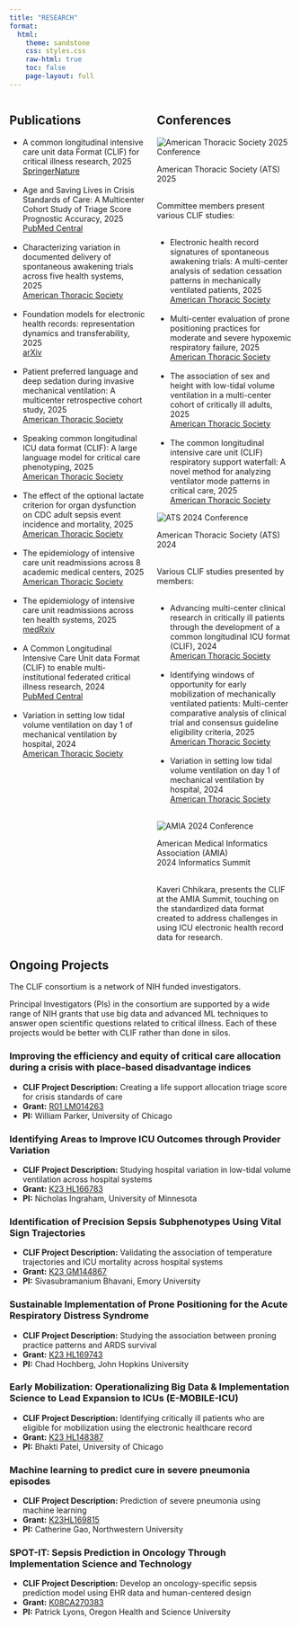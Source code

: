 ```yaml
---
title: "RESEARCH"
format: 
  html:
    theme: sandstone
    css: styles.css
    raw-html: true
    toc: false
    page-layout: full
---
```


<style>
h1.title {
  text-align: center;
}
</style>

<div class="top-sections">
::: {.columns}

::: {.column width="50%"}

## Publications

<div class="scrollable-projects">
<ul>
<li>A common longitudinal intensive care unit data Format (CLIF) for critical illness research, 2025 <br> [SpringerNature](https://link.springer.com/article/10.1007/s00134-025-07848-7)</li><br>
<li>Age and Saving Lives in Crisis Standards of Care: A Multicenter Cohort Study of Triage Score Prognostic Accuracy, 2025 <br>[PubMed Central](https://pmc.ncbi.nlm.nih.gov/articles/PMC12074069/)</li><br>
<li>Characterizing variation in documented delivery of spontaneous awakening trials across five health systems, 2025 <br>[American Thoracic Society](https://www.atsjournals.org/doi/abs/10.1164/ajrccm.2025.211.Abstracts.A7781)</li><br>
<li>Foundation models for electronic health records: representation dynamics and transferability, 2025 <br>[arXiv](https://arxiv.org/abs/2504.10422)</li><br>
<li>Patient preferred language and deep sedation during invasive mechanical ventilation: A multicenter retrospective cohort study, 2025 <br>[American Thoracic Society](https://www.atsjournals.org/doi/abs/10.1164/ajrccm.2025.211.Abstracts.A5266)</li><br>
<li>Speaking common longitudinal ICU data format (CLIF): A large language model for critical care phenotyping, 2025 <br>[American Thoracic Society](https://www.atsjournals.org/doi/abs/10.1164/ajrccm.2025.211.Abstracts.A5692)</li><br>
<li>The effect of the optional lactate criterion for organ dysfunction on CDC adult sepsis event incidence and mortality, 2025 <br>[American Thoracic Society](https://www.atsjournals.org/doi/abs/10.1164/ajrccm.2025.211.Abstracts.A3691)</li><br>
<li>The epidemiology of intensive care unit readmissions across 8 academic medical centers, 2025 <br>[American Thoracic Society](https://www.atsjournals.org/doi/abs/10.1164/ajrccm.2025.211.Abstracts.A7173)</li><br>
<li>The epidemiology of intensive care unit readmissions across ten health systems, 2025 <br>[medRxiv](https://www.medrxiv.org/content/10.1101/2025.03.10.25323672v1)</li><br>
<li>A Common Longitudinal Intensive Care Unit data Format (CLIF) to enable multi-institutional federated critical illness research, 2024 <br>[PubMed Central](https://pmc.ncbi.nlm.nih.gov/articles/PMC11398431/)</li><br>
<li>Variation in setting low tidal volume ventilation on day 1 of mechanical ventilation by hospital, 2024 <br>[American Thoracic Society](https://www.atsjournals.org/doi/pdf/10.1164/ajrccm-conference.2024.209.1_MeetingAbstracts.A4771)</li><br>
</ul>
</div>

:::

::: {.column width="50%"}

## Conferences

<div class="conference-images-container">

<div class="conference-image-item">
  <img src="./images/ATS_2025_B.jpg" alt="American Thoracic Society 2025 Conference">
  <p class="title">American Thoracic Society (ATS) <br> 2025</p>
  <div class="description">
  <br>Committee members present various CLIF studies:
  <ul>
    <br>
    <li>Electronic health record signatures of spontaneous awakening trials: A multi-center analysis of sedation cessation patterns in mechanically ventilated patients, 2025 <br>[American Thoracic Society](https://www.atsjournals.org/doi/abs/10.1164/ajrccm.2025.211.Abstracts.A7188)</li><br>
    <li>Multi-center evaluation of prone positioning practices for moderate and severe hypoxemic respiratory failure, 2025 <br>[American Thoracic Society](https://www.atsjournals.org/doi/abs/10.1164/ajrccm.2025.211.Abstracts.A7155)</li><br>
    <li>The association of sex and height with low-tidal volume ventilation in a multi-center cohort of critically ill adults, 2025 <br>[American Thoracic Society](https://www.atsjournals.org/doi/abs/10.1164/ajrccm.2025.211.Abstracts.A7695)</li><br>
    <li>The common longitudinal intensive care unit (CLIF) respiratory support waterfall: A novel method for analyzing ventilator mode patterns in critical care, 2025 <br>[American Thoracic Society](https://www.atsjournals.org/doi/abs/10.1164/ajrccm-conference.2025.211.1_MeetingAbstracts.A7159)</li>
  </ul>
  </div>
</div>


<div class="conference-image-item">
  <img src="./images/ats_2024.png" alt="ATS 2024 Conference">
  <p class="title">American Thoracic Society (ATS) <br>2024</p>
  <div class="description">
  <br>Various CLIF studies presented by members:
  <ul>
    <br>
    <li>Advancing multi-center clinical research in critically ill patients through the development of a common longitudinal ICU format (CLIF), 2024 <br>[American Thoracic Society](https://www.atsjournals.org/doi/pdf/10.1164/ajrccm-conference.2024.209.1_MeetingAbstracts.A5078)</li><br>
    <li>Identifying windows of opportunity for early mobilization of mechanically ventilated patients: Multi-center comparative analysis of clinical trial and consensus guideline eligibility criteria, 2025 <br>[American Thoracic Society](https://www.atsjournals.org/doi/abs/10.1164/ajrccm.2025.211.Abstracts.A2870)</li><br>
    <li>Variation in setting low tidal volume ventilation on day 1 of mechanical ventilation by hospital, 2024 <br>[American Thoracic Society](https://www.atsjournals.org/doi/pdf/10.1164/ajrccm-conference.2024.209.1_MeetingAbstracts.A4771)</li><br>
  </ul>
  </div>
</div>

  <!-- <div class="description">Nicholas E. Ingraham, MD, presents a consortium project demonstrating CLIF's value in analyzing low tidal volume ventilation (LTVV) adherence across 21 US hospitals from March 2020 to March 2022. [Read more here...](https://www.atsjournals.org/doi/abs/10.1164/ajrccm-conference.2024.209.1_MeetingAbstracts.A4771)
  </div>
</div> -->

<div class="conference-image-item">
  <img src="./images/AMIA_2024.jpg" alt="AMIA 2024 Conference">
  <p class="title">American Medical Informatics Association (AMIA) <br> 2024 Informatics Summit</p><br> 
  <div class="description">Kaveri Chhikara, presents the CLIF at the AMIA Summit, touching on the standardized data format created to address challenges in using ICU electronic health record data for research.
  </div>
</div>

</div>

</div>

:::

:::

<div class="ongoing-projects-section">
## Ongoing Projects

<div class="scrollable-projects">

The CLIF consortium is a network of NIH funded investigators.

Principal Investigators (PIs) in the consortium are supported by a wide range of NIH grants that use big data and advanced ML techniques to answer open scientific questions related to critical illness. Each of these projects would be better with CLIF rather than done in silos.

### Improving the efficiency and equity of critical care allocation during a crisis with place-based disadvantage indices

- **CLIF Project Description:** Creating a life support allocation triage score for crisis standards of care
- **Grant:** [R01 LM014263](https://reporter.nih.gov/search/skf_8uTY8USB45uQrSL2Ug/project-details/10817718)
- **PI:** William Parker, University of Chicago

### Identifying Areas to Improve ICU Outcomes through Provider Variation

- **CLIF Project Description:** Studying hospital variation in low-tidal volume ventilation across hospital systems
- **Grant:** [K23 HL166783](https://reporter.nih.gov/search/HFtCRP89oECUkVZSA_8mEw/project-details/10754951)
- **PI:** Nicholas Ingraham, University of Minnesota

### Identification of Precision Sepsis Subphenotypes Using Vital Sign Trajectories

- **CLIF Project Description:** Validating the association of temperature trajectories and ICU mortality across hospital systems
- **Grant:** [K23 GM144867](https://reporter.nih.gov/search/7XgA7wwyL0ictZyceawqRA/project-details/10683303)
- **PI:** Sivasubramanium Bhavani, Emory University

### Sustainable Implementation of Prone Positioning for the Acute Respiratory Distress Syndrome

- **CLIF Project Description:** Studying the association between proning practice patterns and ARDS survival
- **Grant:** [K23 HL169743](https://reporter.nih.gov/search/2-fXoeMMW0yafEM_qnyY4A/project-details/10722194)
- **PI:** Chad Hochberg, John Hopkins University

### Early Mobilization: Operationalizing Big Data & Implementation Science to Lead Expansion to ICUs (E-MOBILE-ICU)

- **CLIF Project Description:** Identifying critically ill patients who are eligible for mobilization using the electronic healthcare record
- **Grant:** [K23 HL148387](https://reporter.nih.gov/search/m0yB8RKJLUuEoOlobWszpw/project-details/10055025)
- **PI:** Bhakti Patel, University of Chicago

### Machine learning to predict cure in severe pneumonia episodes

- **CLIF Project Description:** Prediction of severe pneumonia using machine learning
- **Grant:** [K23HL169815](https://reporter.nih.gov/search/BSW6ioAssE6rMGSDYX6Jcw/project-details/10890415)
- **PI:** Catherine Gao, Northwestern University

### SPOT-IT: Sepsis Prediction in Oncology Through Implementation Science and Technology

- **CLIF Project Description:** Develop an oncology-specific sepsis prediction model using EHR data and human-centered design
- **Grant:** [K08CA270383](https://reporter.nih.gov/search/NtN6kDznS0abLd7eY-HHuw/project-details/10884029)
- **PI:** Patrick Lyons, Oregon Health and Science University

</div>
</div>
